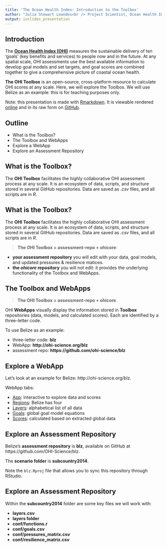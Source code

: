 ```yaml
---
title: 'The Ocean Health Index: Introduction to the Toolbox'
author: "Julia Stewart Lowndes<br /> Project Scientist, Ocean Health Index<br /> lowndes@nceas.ucsb.edu"
output: ioslides_presentation
---
```


## Introduction

The [**Ocean Health Index (OHI)**](www.oceanhealthindex.org) measures the sustainable delivery of ten ‘goals’ (key benefits and services) to people now and in the future. At any spatial scale, OHI assessments use the best available information to develop goal models and set targets, and goal scores are combined together to give a comprehensive picture of coastal ocean health.  

**The OHI Toolbox** is an open-source, cross-platform resource to calculate OHI scores at any scale. Here, we will explore the Toolbox. We will use Belize as an example: this is for teaching purposes only.  

Note: this presentation is made with [Rmarkdown](http://rmarkdown.rstudio.com/). It is viewable rendered [online](http://htmlpreview.github.io/?https://github.com/OHI-Science/ohimanual/blob/master/tutorials/tbx_intro/tutorial_tbx_intro.html#1) and in its raw form on [GitHub](https://github.com/OHI-Science/ohimanual/blob/master/tutorials/tbx_intro/tutorial_tbx_intro.html#1).

## Outline

* What is the Toolbox?
* The Toolbox and WebApps
* Explore a WebApp
* Explore an Assessment Repository

## What is the Toolbox?

The **OHI Toolbox** facilitates the highly collaborative OHI assessment process at any scale. It is an ecosystem of data, scripts, and structure stored in several GitHub repositories. Data are saved as *.csv* files, and all scripts are in *R*.


## What is the Toolbox?

The **OHI Toolbox** facilitates the highly collaborative OHI assessment process at any scale. It is an ecosystem of data, scripts, and structure stored in several GitHub repositories. Data are saved as *.csv* files, and all scripts are in *R*.

>  **The OHI Toolbox = assessment-repo + ohicore**:

* **your assessment repository** you will edit with your data, goal models, and updated pressures & resilience matices.
* **the *ohicore* repository** you will not edit: it provides the underlying functionality of the Toolbox and WebApps. 

## The Toolbox and WebApps

>  **The OHI Toolbox = assessment-repo + ohicore**.

OHI **WebApps** visually display the information stored in **Toolbox** repositories (data, models, and calculated scores). Each are identified by a three-letter code. 

To use Belize as an example: 

* three-letter code: **blz**
* WebApp: **http://ohi-science.org/blz**
* assessment repo: **https://github.com/ohi-science/blz**

## Explore a WebApp

Let's look at an example for Belize: http://ohi-science.org/blz.

WebApp tabs: 

* [App](http://ohi-science.org/blz/app): interactive to explore data and scores
* [Regions](http://ohi-science.org/blz/regions/): Belize has four
* [Layers](http://ohi-science.org/blz/layers/): alphabetical list of all data
* [Goals](http://ohi-science.org/blz/goals/): global goal model equations
* [Scores](http://ohi-science.org/blz/scores/): calculated based on extracted global data


## Explore an Assessment Repository

Belize's **assessment repository** is **blz**, available on GitHub at https://github.com/OHI-Science/blz.  
  
The **scenario folder** is **subcountry2014**. 

Note the `blz.Rproj` file that allows you to sync this repository through RStudio.

## Explore an Assessment Repository

Within the **subcountry2014** folder are some key files we will work with:

* **layers.csv**
* **layers folder**
* **conf/functions.r**
* **conf/goals.csv**
* **conf/pressures_matrix.csv**
* **conf/resilience_matrix.csv**


